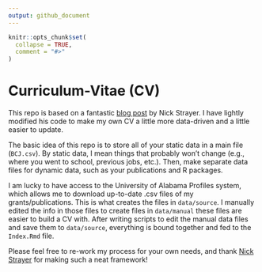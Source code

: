 ```yaml
---
output: github_document
---
```


<!-- README.md is generated from README.Rmd. Please edit that file -->

```r
knitr::opts_chunk$set(
  collapse = TRUE,
  comment = "#>"
)
```

# Curriculum-Vitae (CV)

<!-- badges: start -->
<!-- badges: end -->

This repo is based on a fantastic [blog post](https://livefreeordichotomize.com/2019/09/04/building_a_data_driven_cv_with_r/) by Nick Strayer. I have lightly modified his code to make my own CV a little more data-driven and a little easier to update. 

The basic idea of this repo is to store all of your static data in a main file (`BCJ.csv`). By static data, I mean things that probably won't change (e.g., where you went to school, previous jobs, etc.). Then, make separate data files for dynamic data, such as your publications and R packages.

I am lucky to have access to the University of Alabama Profiles system, which allows me to download up-to-date .csv files of my grants/publications. This is what creates the files in `data/source`. I manually edited the info in those files to create files in `data/manual` these files are easier to build a CV with. After writing scripts to edit the manual data files and save them to `data/source`, everything is bound together and fed to the `Index.Rmd` file. 

Please feel free to re-work my process for your own needs, and thank [Nick Strayer](https://livefreeordichotomize.com/) for making such a neat framework!